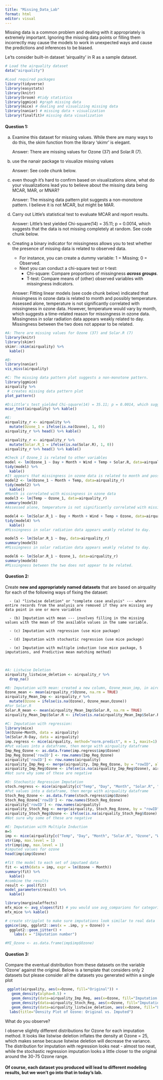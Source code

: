 ```yaml
---
title: "Missing_Data_Lab"
format: html
editor: visual
---
```


Missing data is a common problem and dealing with it appropriately is extremely important. Ignoring the missing data points or filling them incorrectly may cause the models to work in unexpected ways and cause the predictions and inferences to be biased.

Le'ts consider built-in dataset 'airquality' in R as a sample dataset.

```r
# Load the airquality dataset
data("airquality")

#Load required packages
library(tidyverse) 
library(easystats)
library(knitr)
library(broom) #tidy statistics
library(ggmice) #graph missing data
library(mice) # dealing and visualizing missing data
library(naniar) # missing data + visualization
library(finalfit)# missing data visualization
```

#### Question 1:

(a) Examine this dataset for missing values. While there are many ways to do this, the skim function from the library 'skimr' is elegant.

    Answer: There are missing values for Ozone (37) and Solar.R (7).

(b) use the nanair package to visualize missing values

    Answer: See code chunk below.

(c) even though it's hard to confirm based on visualizations alone, what do your visualizations lead you to believe about the missing data being MCAR, MAR, or MNAR?

    Answer: The missing data pattern plot suggests a non-monotone pattern. I believe it is not MCAR, but might be MAR.

(d) Carry out Little's statistical test to evaluate MCAR and report results.

    Answer: Little's test yielded Chi-square(14) = 35.11; p = 0.0014, which suggests that the data is not missing completely at random. See code chunk below.

(e) Creating a binary indicator for missingness allows you to test whether the presence of missing data is related to observed data.

    -   For instance, you can create a dummy variable: 1 = Missing; 0 = Observed.
    -   Next you can conduct a chi-square test or t-test:
        -   Chi-square: Compare proportions of missingness ***across groups***.
        -   T-test: Compare means of (other) observed variables with missingness indicators.

    Answer: Fitting linear models (see code chunk below) indicated that missingness in ozone data is related to month and possibly temperature. Assessed alone, temperature is not significantly correlated with missingness in ozone data. However, temperature would vary by month, which suggests a time-related reason for missingness in ozone data. Missingness in solar radiation data appears weakly related to day. Missingness between the two does not appear to be related.

```r
#A: There are missing values for Ozone (37) and Solar.R (7) 
library(knitr)
library(skimr)
skimr::skim(airquality) %>% 
  kable()

#B: 
library(naniar)
vis_miss(airquality)

#C: The missing data pattern plot suggests a non-monotone pattern.
library(ggmice)
airquality %>%
 # creates missing data pattern plot
plot_pattern()

#D:Little's test yielded Chi-square(14) = 35.11; p = 0.0014, which suggests that the data is not missing completely at random. 
mcar_test(airquality) %>% kable()

#E:
airquality_r <- airquality %>%  
  mutate(Ozone_1 = ifelse(is.na(Ozone), 1, 0))
airquality_r %>% head() %>% kable()

airquality_r <- airquality_r %>%
  mutate(Solar.R_1 = ifelse(is.na(Solar.R), 1, 0))
airquality_r %>% head() %>% kable()

#Check if Ozone_1 is related to other variables
model <- lm(Ozone_1 ~ Day + Month + Wind + Temp + Solar.R, data=airquality_r)
tidy(model) %>%
  kable()
#It appears that missingness in ozone data is related to month and possibly temperature.
model2 <- lm(Ozone_1 ~ Month + Temp, data=airquality_r)
tidy(model2) %>%
  kable()
#Month is correlated with missingness in ozone data
model3 <- lm(Temp ~ Ozone_1, data=airquality_r)
summary(model3)
#Assessed alone, temperature is not significantly correlated with missingness in ozone data. However, temperature would vary by month, which suggests a time-related reason for missingness in ozone data. 

model4 <- lm(Solar.R_1 ~ Day + Month + Wind + Temp + Ozone, data=airquality_r)
tidy(model4) %>%
  kable()
#Missingness in solar radiation data appears weakly related to day.

model5 <- lm(Solar.R_1 ~ Day, data=airquality_r)
summary(model5)
#Missingness in solar radiation data appears weakly related to day.

model6 <- lm(Solar.R_1 ~ Ozone_1, data=airquality_r)
summary(model6)
#Missingness between the two does not appear to be related. 
```

#### Question 2:

Create **new and appropriately named datasets** that are based on airquality for each of the following ways of fixing the dataset:

```         
  - (a) "listwise deletion" or "complete case analysis" --- where entire records from the analysis are removed if they are missing any data point in one or more variables 
  
  - (b) Imputation with mean --- involves filling in the missing values with the mean of the available values in the same variable.
  
  - (c) Imputation with regression (use mice package)
  
  - (d) Imputation with stochastic regression (use mice package)

  - (e) Imputation with multiple induction (use mice package, 5 imputations, and Predictive mean matching method)
```

\

```r
#A: Listwise Deletion
airquality_listwise_deletion <- airquality_r %>%
  drop_na()

#B: Imputation with mean: created a new column, Ozone_mean_imp, in airquality_r dataframe
Ozone_mean <- mean(airquality_r$Ozone, na.rm = TRUE)
airquality_Mean_Imp <- airquality_r %>%
  mutate(Ozone = ifelse(is.na(Ozone), Ozone_mean,Ozone))
#For Solar.R
Solar.R_mean <- mean(airquality_Mean_Imp$Solar.R, na.rm = TRUE)
airquality_Mean_Imp$Solar.R <- ifelse(is.na(airquality_Mean_Imp$Solar.R), Solar.R_mean, airquality_Mean_Imp$Solar.R)

#C: Imputation with regression:
library(mice)
lm(Ozone~Month, data = airquality)
lm(Solar.R~Day, data = airquality)
imp.regress <- mice(airquality, method="norm.predict", m = 1, maxit=1)
#Put values into a dataframe, then merge with airquality dataframe
Imp_Reg_Ozone <- as.data.frame(imp.regress$imp$Ozone)
Imp_Reg_Ozone['rowID'] <- row.names(Imp_Reg_Ozone) 
airquality['rowID'] <- row.names(airquality)
airquality_Imp_Reg <- merge(airquality, Imp_Reg_Ozone, by = "rowID", all = TRUE)
airquality_Imp_Reg$Ozone <- ifelse(is.na(airquality_Imp_Reg$Ozone), airquality_Imp_Reg$`1`, airquality_Imp_Reg$Ozone)
#Not sure why some of these are negative

#D: Stochastic Regression Imputation
stoch.regress <- mice(airquality[c("Temp", "Day", "Month", "Solar.R", "Ozone", "Wind")], m =1, method = "norm.nob")
#Put values into a dataframe, then merge with airquality dataframe
Stoch_Reg_Ozone <- as.data.frame(stoch.regress$imp$Ozone)
Stoch_Reg_Ozone['rowID'] <- row.names(Stoch_Reg_Ozone) 
airquality['rowID'] <- row.names(airquality)
airquality_Stoch_Reg <- merge(airquality, Stoch_Reg_Ozone, by = "rowID", all = TRUE)
airquality_Stoch_Reg$Ozone <- ifelse(is.na(airquality_Stoch_Reg$Ozone), airquality_Stoch_Reg$`1`, airquality_Stoch_Reg$Ozone)
#Not sure why some of these are negative

#E: Imputation with Multiple Induction
m=5
imp <- mice(airquality[c("Temp", "Day", "Month", "Solar.R", "Ozone", "Wind")], m = m, seed = 39, method="pmm", print = FALSE)
str(imp, max.level = 1)
str(imp$imp, max.level = 1)
#imputed values for ozone
head(imp$imp$Ozone)

#fit the model to each set of imputaed data
fit <- with(data = imp, expr = lm(Ozone ~ Month))
summary(fit) %>%
  kable()
#combine the results
result <- pool(fit)
model_parameters(result) %>%
  kable()

library(marginaleffects)
mfx_mice <- avg_slopes(fit) # you would use avg_comparions for categorical variables
mfx_mice %>% kable()

# create stripplot to make sure imputations look similar to real data
ggmice(imp, ggplot2::aes(x = .imp, y = Ozone)) +
  ggplot2::geom_jitter() + 
    labs(x = "Imputation number")

#MI_Ozone <- as.data.frame(imp$imp$Ozone)


```

#### Question 3:

Compare the eventual distribution from these datasets on the variable 'Ozone' against the original. Below is a template that considers only 2 datasets but please consider all the datasets you generated within a single plot

```r
 ggplot(airquality, aes(x=Ozone, fill="Original")) +
   geom_density(alpha=0.5) +
   geom_density(data=airquality_Imp_Reg, aes(x=Ozone, fill="Imputation with Regression"), alpha=0.5) +
   geom_density(data=airquality_Stoch_Reg, aes(x=Ozone, fill="Imputation with Stochastic Regression"), alpha=0.5) +
   geom_density(data=airquality_listwise_deletion, aes(x=Ozone, fill="Listwise Deletion"), alpha=0.5) +
  labs(title="Density Plot of Ozone: Original vs. Imputed")

```

What do you observe?

I observe slightly different distributions for Ozone for each imputation method. It looks like listwise deletion inflates the density at Ozone = 25, which makes sense because listwise deletion will decrease the variance. The distribution for imputation with regression looks neat - almost too neat, while the stochastic regression imputation looks a little closer to the original around the 30-75 Ozone range.

#### Of course, each dataset you produced will lead to different modeling results, but we won't go into that in today's lab.
